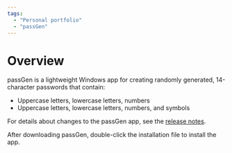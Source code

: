 ```yaml
---
tags:
  - "Personal portfolio"
  - "passGen"
---
```


# Overview


passGen is a lightweight Windows app for creating randomly generated, 14-character passwords that contain:

- Uppercase letters, lowercase letters, numbers
- Uppercase letters, lowercase letters, numbers, and symbols

<CardRowPassGen />

For details about changes to the passGen app, see the [release notes](https://github.com/josh-wong/passGen/releases).

After downloading passGen, double-click the installation file to install the app.
